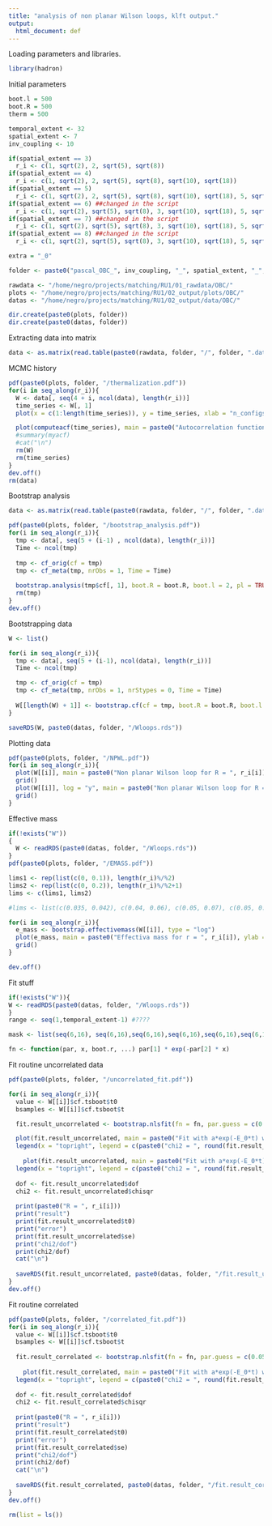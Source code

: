 ```yaml
---
title: "analysis of non planar Wilson loops, klft output."
output:
  html_document: def
---
```

Loading parameters and libraries.

```r
library(hadron)
```

Initial parameters

```r
boot.l = 500
boot.R = 500
therm = 500

temporal_extent <- 32
spatial_extent <- 7
inv_coupling <- 10

if(spatial_extent == 3)
  r_i <- c(1, sqrt(2), 2, sqrt(5), sqrt(8))
if(spatial_extent == 4)
  r_i <- c(1, sqrt(2), 2, sqrt(5), sqrt(8), sqrt(10), sqrt(18))
if(spatial_extent == 5)
  r_i <- c(1, sqrt(2), 2, sqrt(5), sqrt(8), sqrt(10), sqrt(18), 5, sqrt(32))
if(spatial_extent == 6) ##changed in the script
  r_i <- c(1, sqrt(2), sqrt(5), sqrt(8), 3, sqrt(10), sqrt(18), 5, sqrt(32))
if(spatial_extent == 7) ##changed in the script
  r_i <- c(1, sqrt(2), sqrt(5), sqrt(8), 3, sqrt(10), sqrt(18), 5, sqrt(32), sqrt(40), sqrt(72))
if(spatial_extent == 8) ##changed in the script
  r_i <- c(1, sqrt(2), sqrt(5), sqrt(8), 3, sqrt(10), sqrt(18), 5, sqrt(32), sqrt(40), sqrt(72), sqrt(45), sqrt(98))

extra = "_0"

folder <- paste0("pascal_OBC_", inv_coupling, "_", spatial_extent, "_", temporal_extent, extra)

rawdata <- "/home/negro/projects/matching/RU1/01_rawdata/OBC/"
plots <- "/home/negro/projects/matching/RU1/02_output/plots/OBC/"
datas <- "/home/negro/projects/matching/RU1/02_output/data/OBC/"

dir.create(paste0(plots, folder))
dir.create(paste0(datas, folder))
```

Extracting data into matrix

```r
data <- as.matrix(read.table(paste0(rawdata, folder, "/", folder, ".dat"), skip = 1))
```

MCMC history

```r
pdf(paste0(plots, folder, "/thermalization.pdf"))
for(i in seq_along(r_i)){
  W <- data[, seq(4 + i, ncol(data), length(r_i))]
  time_series <- W[, 1]
  plot(x = c(1:length(time_series)), y = time_series, xlab = "n_configs", ylab = "W(R,T)", main = paste0("W(R,T) for T = 1, R = ", r_i[i]))

  plot(computeacf(time_series), main = paste0("Autocorrelation function W(R,T) for T = 1, R = ", r_i[i]))
  #summary(myacf)
  #cat("\n")
  rm(W)
  rm(time_series)
}
dev.off()
rm(data)
```
Bootstrap analysis

```r
data <- as.matrix(read.table(paste0(rawdata, folder, "/", folder, ".dat"), skip = 1 + therm))

pdf(paste0(plots, folder, "/bootstrap_analysis.pdf"))
for(i in seq_along(r_i)){
  tmp <- data[, seq(5 + (i-1) , ncol(data), length(r_i))]
  Time <- ncol(tmp)
  
  tmp <- cf_orig(cf = tmp)
  tmp <- cf_meta(tmp, nrObs = 1, Time = Time)
  
  bootstrap.analysis(tmp$cf[, 1], boot.R = boot.R, boot.l = 2, pl = TRUE)
  rm(tmp)
}
dev.off()
```

Bootstrapping data

```r
W <- list()

for(i in seq_along(r_i)){
  tmp <- data[, seq(5 + (i-1), ncol(data), length(r_i))]
  Time <- ncol(tmp)

  tmp <- cf_orig(cf = tmp)
  tmp <- cf_meta(tmp, nrObs = 1, nrStypes = 0, Time = Time)
  
  W[[length(W) + 1]] <- bootstrap.cf(cf = tmp, boot.R = boot.R, boot.l = boot.l, sim = "fixed", endcorr = TRUE, seed = 1234567)
}

saveRDS(W, paste0(datas, folder, "/Wloops.rds"))
```

Plotting data

```r
pdf(paste0(plots, folder, "/NPWL.pdf"))
for(i in seq_along(r_i)){
  plot(W[[i]], main = paste0("Non planar Wilson loop for R = ", r_i[i]), ylab = "W(R,T)", xlab = "t")
  grid()
  plot(W[[i]], log = "y", main = paste0("Non planar Wilson loop for R = ", r_i[i], ", logscale"), ylab = "W(R,T)", xlab = "t")
  grid()
}
```

Effective mass

```r
if(!exists("W"))
{
  W <- readRDS(paste0(datas, folder, "/Wloops.rds"))
}
pdf(paste0(plots, folder, "/EMASS.pdf"))

lims1 <- rep(list(c(0, 0.1)), length(r_i)%/%2)
lims2 <- rep(list(c(0, 0.2)), length(r_i)%/%2+1)
lims <- c(lims1, lims2)

#lims <- list(c(0.035, 0.042), c(0.04, 0.06), c(0.05, 0.07), c(0.05, 0.07), c(0.06, 0.08), c(0.065, 0.085), c(0.085, 0.12))

for(i in seq_along(r_i)){
  e_mass <- bootstrap.effectivemass(W[[i]], type = "log")
  plot(e_mass, main = paste0("Effectiva mass for r = ", r_i[i]), ylab = expression(m[eff]), xlab = "t", xlim = c(0,24), ylim = lims[[i]])
  grid()
}

dev.off()
```
Fit stuff

```r
if(!exists("W")){
W <- readRDS(paste0(datas, folder, "/Wloops.rds"))
}
range <- seq(1,temporal_extent-1) #????

mask <- list(seq(6,16), seq(6,16),seq(6,16),seq(6,16),seq(6,16),seq(6,16),seq(6,16),seq(6,16),seq(6,16),seq(6,16),seq(6,16), seq(6,16), seq(6,16), seq(6,16), seq(6,16))

fn <- function(par, x, boot.r, ...) par[1] * exp(-par[2] * x)
```

Fit routine uncorrelated data

```r
pdf(paste0(plots, folder, "/uncorrelated_fit.pdf"))

for(i in seq_along(r_i)){
  value <- W[[i]]$cf.tsboot$t0
  bsamples <- W[[i]]$cf.tsboot$t

  fit.result_uncorrelated <- bootstrap.nlsfit(fn = fn, par.guess = c(0.05, 0.02), y = value, x = range, bsamples = bsamples, mask = mask[[i]], use.minpack.lm = FALSE)

  plot(fit.result_uncorrelated, main = paste0("Fit with a*exp(-E_0*t) with r = ", r_i[i]), ylab = "W(R,T)", xlab = "t", xlim = c(mask[[i]][1], mask[[i]][length(mask[[i]])]), ylim =rev(c(value[mask[[i]][1]], value[mask[[i]][length(mask[[i]])]])), log = "y")
  legend(x = "topright", legend = c(paste0("chi2 = ", round(fit.result_uncorrelated$chisqr,2)), paste0("dof = ", fit.result_uncorrelated$dof), paste0("a = ", round(fit.result_uncorrelated$t0[1], 5)), paste0("da = ", round(fit.result_uncorrelated$se[1], 5)), paste0("E_0 = ", round(fit.result_uncorrelated$t0[2], 5)), paste0("dE_0 = ", round(fit.result_uncorrelated$se[2], 5))))
  
    plot(fit.result_uncorrelated, main = paste0("Fit with a*exp(-E_0*t) with r = ", r_i[i]), ylab = "W(R,T)", xlab = "t", log = "y")
  legend(x = "topright", legend = c(paste0("chi2 = ", round(fit.result_uncorrelated$chisqr,2)), paste0("dof = ", fit.result_uncorrelated$dof), paste0("a = ", round(fit.result_uncorrelated$t0[1], 5)), paste0("da = ", round(fit.result_uncorrelated$se[1],5)), paste0("E_0 = ", round(fit.result_uncorrelated$t0[2], 5)), paste0("dE_0 = ", round(fit.result_uncorrelated$se[2], 5))))
  
  dof <- fit.result_uncorrelated$dof
  chi2 <- fit.result_uncorrelated$chisqr
  
  print(paste0("R = ", r_i[i]))
  print("result")
  print(fit.result_uncorrelated$t0)
  print("error")
  print(fit.result_uncorrelated$se)
  print("chi2/dof")
  print(chi2/dof)
  cat("\n")
  
  saveRDS(fit.result_uncorrelated, paste0(datas, folder, "/fit.result_uncorrelated_", i,".rds"))
}
dev.off()
```
Fit routine correlated

```r
pdf(paste0(plots, folder, "/correlated_fit.pdf"))
for(i in seq_along(r_i)){
  value <- W[[i]]$cf.tsboot$t0
  bsamples <- W[[i]]$cf.tsboot$t
  
  fit.result_correlated <- bootstrap.nlsfit(fn = fn, par.guess = c(0.05, 0.02), y = value, x = range, bsamples = bsamples, mask = mask[[i]], use.minpack.lm = FALSE, CovMatrix = NULL)
  
    plot(fit.result_correlated, main = paste0("Fit with a*exp(-E_0*t) with r = ", r_i[i]), ylab = "W(R,T)", xlab = "t", xlim = c(0,32), log = "y")
  legend(x = "topright", legend = c(paste0("chi2 = ", round(fit.result_correlated$chisqr,2)), paste0("dof = ", fit.result_correlated$dof), paste0("a = ", round(fit.result_correlated$t0[1], 5)), paste0("da = ", round(fit.result_correlated$se[1],5)), paste0("E_0 = ", round(fit.result_correlated$t0[2], 5)), paste0("dE_0 = ", round(fit.result_correlated$se[2], 5))))
  
  dof <- fit.result_correlated$dof
  chi2 <- fit.result_correlated$chisqr
  
  print(paste0("R = ", r_i[i]))
  print("result")
  print(fit.result_correlated$t0)
  print("error")
  print(fit.result_correlated$se)
  print("chi2/dof")
  print(chi2/dof)
  cat("\n")
  
  saveRDS(fit.result_correlated, paste0(datas, folder, "/fit.result_correlated_", i,".rds"))
}
dev.off()
```
```r
rm(list = ls())
```



